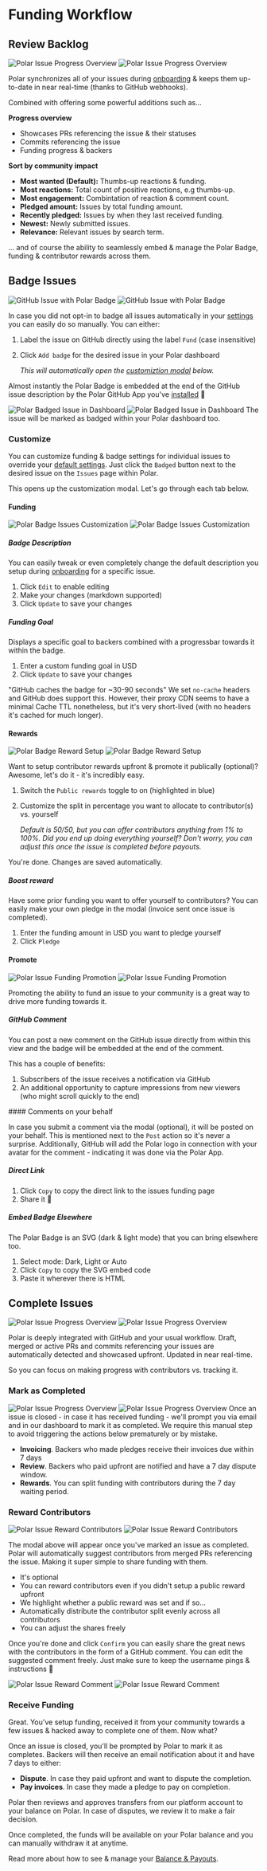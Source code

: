 
# Funding Workflow

## Review Backlog
![Polar Issue Progress Overview](../polar-issue-progress.light.jpg)
![Polar Issue Progress Overview](../polar-issue-progress.dark.jpg)

Polar synchronizes all of your issues during
[onboarding](/docs/overview/issue-funding/getting-started#install-the-polar-github-app) & keeps them up-to-date
in near real-time (thanks to GitHub webhooks).

Combined with offering some powerful additions such as...

**Progress overview**

- Showcases PRs referencing the issue & their statuses
- Commits referencing the issue
- Funding progress & backers


**Sort by community impact**

- **Most wanted (Default):** Thumbs-up reactions & funding.
- **Most reactions:** Total count of positive reactions, e.g thumbs-up.
- **Most engagement:** Combintation of reaction & comment count.
- **Pledged amount:** Issues by total funding amount.
- **Recently pledged:** Issues by when they last received funding.
- **Newest:** Newly submitted issues.
- **Relevance:** Relevant issues by search term.

... and of course the ability to seamlessly embed & manage the Polar Badge,
funding & contributor rewards across them.


## Badge Issues

![GitHub Issue with Polar Badge](../gh-badged.dark.jpg)
![GitHub Issue with Polar Badge](../gh-badged.light.jpg)

In case you did not opt-in to
badge all issues automatically in your
[settings](/docs/overview/issue-funding/getting-started#embed-settings)
you can easily do so manually. You can either:

1. Label the issue on GitHub directly using the label `Fund` (case insensitive)
2. Click `Add badge` for the desired issue in your Polar dashboard

    *This will automatically open the [customiztion modal](#customize-badge) below.*

Almost instantly the Polar Badge is embedded at the end of
the GitHub issue description by the Polar GitHub App you've
[installed](/docs/overview/issue-funding/getting-started#install-the-polar-github-app) 🎉

![Polar Badged Issue in Dashboard](../polar-issue-badged.light.jpg)
![Polar Badged Issue in Dashboard](../polar-issue-badged.dark.jpg)
The issue will be marked as badged within your Polar dashboard too.

### Customize

You can customize funding & badge settings for individual issues to override
your [default
settings](/docs/overview/issue-funding/getting-started#badge-settings). Just click the
`Badged` button next to the desired issue on the `Issues` page within Polar.

This opens up the customization modal. Let's go through each tab below.

#### Funding
![Polar Badge Issues Customization](../polar-issue-badge-custom.light.jpg)
![Polar Badge Issues Customization](../polar-issue-badge-custom.dark.jpg)

##### Badge Description

You can easily tweak or even completely change the default description you setup
during
[onboarding](/docs/overview/issue-funding/getting-started#markdown-description)
for a specific issue.

1. Click `Edit` to enable editing
2. Make your changes (markdown supported)
3. Click `Update` to save your changes

##### Funding Goal

Displays a specific goal to backers combined with a progressbar towards it
within the badge.

1. Enter a custom funding goal in USD
2. Click `Update` to save your changes

"GitHub caches the badge for ~30-90 seconds"
    We set `no-cache` headers and GitHub does support this. However, their proxy CDN
    seems to have a minimal Cache TTL nonetheless, but it's very short-lived
    (with no headers it's cached for much longer).


#### Rewards

![Polar Badge Reward Setup](../polar-issue-rewards.light.jpg)
![Polar Badge Reward Setup](../polar-issue-rewards.dark.jpg)

Want to setup contributor rewards upfront & promote it publically (optional)? Awesome,
let's do it - it's incredibly easy.

1. Switch the `Public rewards` toggle to on (highlighted in blue)
2. Customize the split in percentage you want to allocate to contributor(s) vs.
   yourself

    *Default is 50/50, but you can offer contributors anything from 1% to 100%.
    Did you end up doing everything yourself? Don't worry, you can adjust this
    once the issue is completed before payouts.*

You're done. Changes are saved automatically.

##### Boost reward

Have some prior funding you want to offer yourself to contributors? You can
easily make your own pledge in the modal (invoice sent once issue is completed).

1. Enter the funding amount in USD you want to pledge yourself
2. Click `Pledge`

#### Promote

![Polar Issue Funding Promotion](../polar-issue-promote.light.jpg)
![Polar Issue Funding Promotion](../polar-issue-promote.dark.jpg)

Promoting the ability to fund an issue to your community is a great way to drive
more funding towards it.

##### GitHub Comment

You can post a new comment on the GitHub issue directly from within this view
and the badge will be embedded at the end of the comment.

This has a couple of benefits:

1. Subscribers of the issue receives a notification via GitHub
2. An additional opportunity to capture impressions from new viewers (who might
   scroll quickly to the end)

<BrowserCallout type="NOTE">
#### Comments on your behalf

In case you submit a comment via the modal (optional), it will be posted on
your behalf. This is mentioned next to the `Post` action so it's never a
surprise. Additionally, GitHub will add the Polar logo in connection with
your avatar for the comment - indicating it was done via the Polar App.
</BrowserCallout>

##### Direct Link

1. Click `Copy` to copy the direct link to the issues funding page
2. Share it 🙂


##### Embed Badge Elsewhere

The Polar Badge is an SVG (dark & light mode) that you can bring elsewhere too.

1. Select mode: Dark, Light or Auto
2. Click `Copy` to copy the SVG embed code
3. Paste it wherever there is HTML

## Complete Issues

![Polar Issue Progress Overview](../polar-issue-progress.light.jpg)
![Polar Issue Progress Overview](../polar-issue-progress.dark.jpg)

Polar is deeply integrated with GitHub and your usual workflow. Draft, merged or
active PRs and commits referencing your issues are automatically detected and
showcased upfront. Updated in near real-time.

So you can focus on making progress with contributors vs. tracking it.


### Mark as Completed

![Polar Issue Progress Overview](../polar-issue-completed.light.jpg)
![Polar Issue Progress Overview](../polar-issue-completed.dark.jpg)
Once an issue is closed - in case it has received funding - we'll prompt you via
email and in our dashboard to mark it as completed. We require this manual step
to avoid triggering the actions below prematurely or by mistake.

- **Invoicing**. Backers who made pledges receive their invoices due within 7
    days
- **Review**. Backers who paid upfront are notified and have a 7 day dispute
  window.
- **Rewards**. You can split funding with contributors during the 7 day
    waiting period.

### Reward Contributors

![Polar Issue Reward Contributors](../polar-reward-prompt.light.jpg)
![Polar Issue Reward Contributors](../polar-reward-prompt.dark.jpg)

The modal above will appear once you've marked an issue as completed. Polar will
automatically suggest contributors from merged PRs referencing the issue. Making
it super simple to share funding with them.

- It's optional
- You can reward contributors even if you didn't setup a public reward upfront
- We highlight whether a public reward was set and if so...
- Automatically distribute the contributor split evenly across all contributors
- You can adjust the shares freely

Once you're done and click `Confirm` you can easily share the great news with
the contributors in the form of a GitHub comment. You can edit the suggested
comment freely. Just make sure to keep the username pings & instructions 🙂

![Polar Issue Reward Comment](../polar-reward-comment.light.jpg)
![Polar Issue Reward Comment](../polar-reward-comment.dark.jpg)

### Receive Funding

Great. You've setup funding, received it from your community towards a few
issues & hacked away to complete one of them. Now what?

Once an issue is closed, you'll be prompted by Polar to mark it as completes.
Backers will then receive an email notification about it and have 7 days to
either:

- **Dispute**. In case they paid upfront and want to dispute the completion.
- **Pay invoices**. In case they made a pledge to pay on completion.

Polar then reviews and approves transfers from our platform account to your
balance on Polar. In case of disputes, we review it to make a fair decision.

Once completed, the funds will be available on your Polar balance and you can
manually withdraw it at anytime.

Read more about how to see & manage your [Balance & Payouts](/payment/#payouts).
